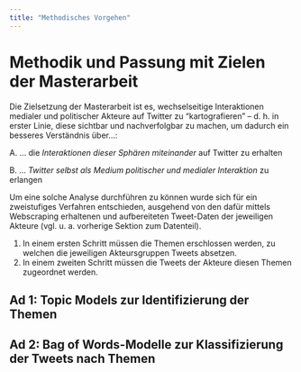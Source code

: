 ```yaml
---
title: "Methodisches Vorgehen"
---
```


# Methodik und Passung mit Zielen der Masterarbeit

Die Zielsetzung der Masterarbeit ist es, wechselseitige Interaktionen medialer und politischer Akteure auf Twitter zu "kartografieren" -- d. h. in erster Linie, diese sichtbar und nachverfolgbar zu machen, um dadurch ein besseres Verständnis über...:

A. ... die *Interaktionen dieser Sphären miteinander* auf Twitter zu erhalten

B. ... *Twitter selbst als Medium politischer und medialer Interaktion* zu erlangen

Um eine solche Analyse durchführen zu können wurde sich für ein zweistufiges Verfahren entschieden, ausgehend von den dafür mittels Webscraping erhaltenen und aufbereiteten Tweet-Daten der jeweiligen Akteure (vgl. u. a. vorherige Sektion zum Datenteil).

1.  In einem ersten Schritt müssen die Themen erschlossen werden, zu welchen die jeweiligen Akteursgruppen Tweets absetzen.
2.  In einem zweiten Schritt müssen die Tweets der Akteure diesen Themen zugeordnet werden.

## Ad 1: Topic Models zur Identifizierung der Themen

## Ad 2: Bag of Words-Modelle zur Klassifizierung der Tweets nach Themen
